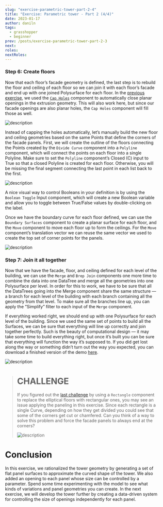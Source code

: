 ```yaml
---
slug: "exercise-parametric-tower-part-2-4"
title: "Exercise: Parametric tower - Part 2 (4/4)"
date: 2023-01-17
author: daniln
tags:
  - grasshopper
  - beginner
prev: /posts/exercise-parametric-tower-part-2-3
next: 
roles:
nextRoles:
---
```


### Step 6: Create floors

Now that each floor’s facade geometry is defined, the last step is to rebuild the floor and ceiling of each floor so we can join it with each floor’s facade and end up with one joined Polysurface for each floor. In the [previous exercise](https://medium.com/intro-to-grasshopper/exercise-parametric-tower-part-1-bdbad26bc6ca), we used the [`Cap Holes`](https://medium.com/p/bdbad26bc6ca/#a9fb) component to automatically close planar openings in the extrusion geometry. This will also work here, but since our facade openings are also planar holes, the `Cap Holes` component will fill those as well.

![description](/images/4-6-25.png#img-left)

Instead of capping the holes automatically, let’s manually build the new floor and ceiling geometries based on the same Points that define the corners of the facade panels. First, we will create the outline of the floors connecting the Points created by the `Divide Curve` component into a `Polyline` component, which will connect the points on each floor into a single Polyline. Make sure to set the `Polyline` component’s Closed (C) input to True so that a closed Polyline is created for each floor. Otherwise, you will be missing the final segment connecting the last point in each list back to the first.

![description](/images/4-6-26.png#img-left)

A nice visual way to control Booleans in your definition is by using the `Boolean Toggle` Input component, which will create a new Boolean variable and allow you to toggle between True/False values by double-clicking on the label.

Once we have the boundary curve for each floor defined, we can use the `Boundary Surfaces` component to create a planar surface for each floor, and the `Move` component to move each floor up to form the ceilings. For the `Move` component’s translation vector we can reuse the same vector we used to create the top set of corner points for the panels.

![description](/images/4-6-27.png)

### Step 7: Join it all together

Now that we have the facade, floor, and ceiling defined for each level of the building, we can use the `Merge` and `Brep Join` components one more time to combine the data into one DataTree and merge all the geometries into one Polysurface per level. In order for this to work, we have to be sure that all the DataTrees going into the Merge component share the same structure — a branch for each level of the building with each branch containing all the geometry from that level. To make sure all the branches line up, you can apply the “Simplify” filter to each input of the `Merge` component.

If everything worked right, we should end up with one Polysurface for each level of the building. Since we used the same set of points to build all the Surfaces, we can be sure that everything will line up correctly and join together perfectly. Such is the beauty of computational design — it may take some time to build everything right, but once it’s built you can be sure that everything will function the way it’s supposed to. If you did get lost along the way or something didn’t turn out the way you expected, you can download a finished version of the demo [here](https://www.dropbox.com/s/3il58f39zml3tji/intro-to-gh_tower_2.gh?dl=1).

![description](/images/4-6-28.png)

># CHALLENGE
>
>If you figured out the [last challenge](https://medium.com/p/bdbad26bc6ca#b260) by using a `Rectangle` component to replace the elliptical floors with rectangular ones, you may see an issue applying the paneling in this exercise. Since each rectangle is a single Curve, depending on how they get divided you could see that some of the corners get cut or chamfered. Can you think of a way to solve this problem and force the facade panels to always end at the corners?
>
>![description](/images/4-6-29.png)

# Conclusion

In this exercise, we rationalized the tower geometry by generating a set of flat panel surfaces to approximate the curved shape of the tower. We also added an opening to each panel whose size can be controlled by a parameter. Spend some time experimenting with the model to see what kinds of variations and panel geometries you can create. In the next exercise, we will develop the tower further by creating a data-driven system for controlling the size of openings independently for each panel.